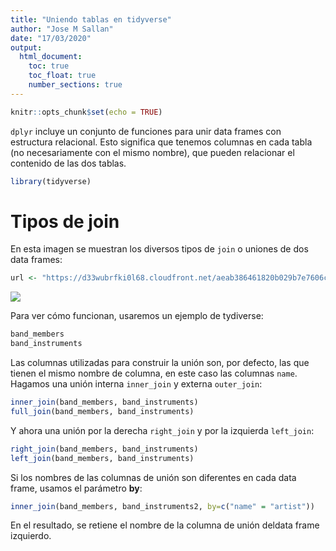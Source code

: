 ```yaml
---
title: "Uniendo tablas en tidyverse"
author: "Jose M Sallan"
date: "17/03/2020"
output: 
  html_document:
    toc: true
    toc_float: true
    number_sections: true
---
```


```r
knitr::opts_chunk$set(echo = TRUE)
```

`dplyr` incluye un conjunto de funciones para unir data frames con  estructura relacional. Esto significa que tenemos columnas en cada tabla (no necesariamente con el mismo nombre), que pueden relacionar el contenido de las dos tablas.

```r
library(tidyverse)
```

# Tipos de join

En esta imagen se muestran los diversos tipos de `join` o uniones de dos data frames:

```r
url <- "https://d33wubrfki0l68.cloudfront.net/aeab386461820b029b7e7606ccff1286f623bae1/ef0d4/diagrams/join-venn.png"
```

![](`r url`)

Para ver cómo funcionan, usaremos un ejemplo de tydiverse:

```r
band_members
band_instruments
```

Las columnas utilizadas para construir la unión son, por defecto, las que tienen el mismo nombre de columna, en este caso las columnas `name`. Hagamos una unión interna `inner_join` y externa `outer_join`:

```r
inner_join(band_members, band_instruments)
full_join(band_members, band_instruments)
```

Y ahora una unión por la derecha `right_join` y por la izquierda `left_join`:

```r
right_join(band_members, band_instruments)
left_join(band_members, band_instruments)
```

Si los nombres de las columnas de unión son diferentes en cada data frame, usamos el parámetro **by**:

```r
inner_join(band_members, band_instruments2, by=c("name" = "artist"))
```

En el resultado, se retiene el nombre de la columna de unión deldata frame izquierdo.